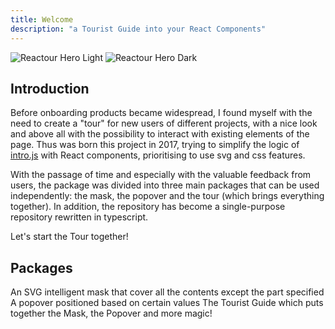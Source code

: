 ```yaml
---
title: Welcome
description: "a Tourist Guide into your React Components"
---
```


<img
  className="block dark:hidden"
  src="/images/reactour-hero-light.svg"
  alt="Reactour Hero Light"
/>
<img
  className="hidden dark:block"
  src="/images/reactour-hero-dark.svg"
  alt="Reactour Hero Dark"
/>

## Introduction

Before onboarding products became widespread, I found myself with the need to create a "tour" for new users of different projects, with a nice look and above all with the possibility to interact with existing elements of the page. Thus was born this project in 2017, trying to simplify the logic of [intro.js](https://introjs.com/) with React components, prioritising to use svg and css features.

With the passage of time and especially with the valuable feedback from users, the package was divided into three main packages that can be used independently: the mask, the popover and the tour (which brings everything together). In addition, the repository has become a single-purpose repository rewritten in typescript.

Let's start the Tour together!

## Packages

<CardGroup cols={2}>
  <Card title="Mask" icon="mask" href="/packages/mask">
    An SVG intelligent mask that cover all the contents except the part
    specified
  </Card>
  <Card title="Popover" icon="window-restore" href="/packages/popover">
    A popover positioned based on certain values
  </Card>
</CardGroup>
<CardGroup cols={1}>
  <Card title="Tour" icon="bus-simple" href="/packages/tour">
    The Tourist Guide which puts together the Mask, the Popover and more magic!
  </Card>
</CardGroup>
